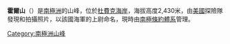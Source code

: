 {{coord|84|55|S|170|22|W|source:GNIS|display=title}}

'''霍爾山'''（{{lang-en|Mount Hall}}）是[[南極洲|南極洲]]的山峰，位於[[杜費克海岸|杜費克海岸]]，海拔高度2,430米，由[[美國|美國]]探險隊發現和拍攝照片，以該國海軍的上尉命名，現時由[[南極條約體系|南極條約體系]]管理。

{{DEFAULTSORT:Mount Hall}}
[[Category:南極洲山峰|Category:南極洲山峰]]


{{DufekCoast-geo-stub}}